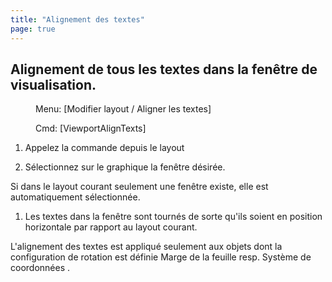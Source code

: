 ```yaml
---
title: "Alignement des textes"
page: true
---
```

## Alignement de tous les textes dans la fen&#234;tre de visualisation.
<GeoDesigner> <Menu> Menu: [Modifier layout / Aligner les textes] </Menu> 
 <Menu> Cmd: [ViewportAlignTexts] </Menu> 

1. Appelez la commande depuis le layout


2. S&#233;lectionnez sur le graphique la fen&#234;tre d&#233;sir&#233;e.




<Success>
Si dans le layout courant seulement une fen&#234;tre existe, elle est automatiquement s&#233;lectionn&#233;e.
</Success>


1. Les textes dans la fen&#234;tre sont tourn&#233;s de sorte qu&#39;ils soient en position horizontale par rapport au layout courant.



<Success>
L&#39;alignement des textes est appliqu&#233; seulement aux objets dont la configuration de rotation est d&#233;finie  <Italic> Marge de la feuille  </Italic>  resp.  <Italic> Syst&#232;me de coordonn&#233;es </Italic> .
</Success>

</GeoDesigner>
